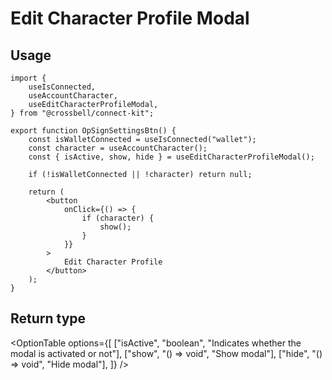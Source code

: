 
# Edit Character Profile Modal

<div className="my-8">
	<EditCharacterProfileModalExample />
</div>

## Usage

```tsx copy
import {
	useIsConnected,
	useAccountCharacter,
	useEditCharacterProfileModal,
} from "@crossbell/connect-kit";

export function OpSignSettingsBtn() {
	const isWalletConnected = useIsConnected("wallet");
	const character = useAccountCharacter();
	const { isActive, show, hide } = useEditCharacterProfileModal();

	if (!isWalletConnected || !character) return null;

	return (
		<button
			onClick={() => {
				if (character) {
					show();
				}
			}}
		>
			Edit Character Profile
		</button>
	);
}
```

## Return type

<OptionTable
	options={[
		["isActive", "boolean", "Indicates whether the modal is activated or not"],
		["show", "() => void", "Show modal"],
		["hide", "() => void", "Hide modal"],
	]}
/>
